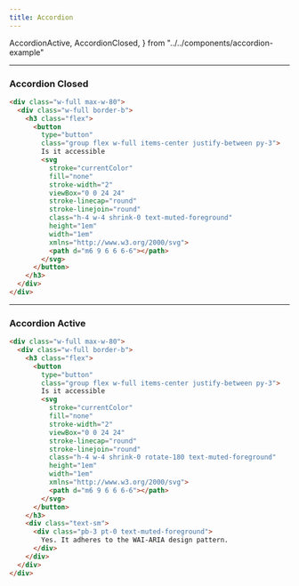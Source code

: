 ```yaml
---
title: Accordion
---
```


  AccordionActive,
  AccordionClosed,
} from "../../components/accordion-example"

---

### Accordion Closed

<AccordionClosed />

```html title="accordion-closed.html"
<div class="w-full max-w-80">
  <div class="w-full border-b">
    <h3 class="flex">
      <button
        type="button"
        class="group flex w-full items-center justify-between py-3">
        Is it accessible
        <svg
          stroke="currentColor"
          fill="none"
          stroke-width="2"
          viewBox="0 0 24 24"
          stroke-linecap="round"
          stroke-linejoin="round"
          class="h-4 w-4 shrink-0 text-muted-foreground"
          height="1em"
          width="1em"
          xmlns="http://www.w3.org/2000/svg">
          <path d="m6 9 6 6 6-6"></path>
        </svg>
      </button>
    </h3>
  </div>
</div>
```

---

### Accordion Active

<AccordionActive />

```html title="accordion-active.html"
<div class="w-full max-w-80">
  <div class="w-full border-b">
    <h3 class="flex">
      <button
        type="button"
        class="group flex w-full items-center justify-between py-3">
        Is it accessible
        <svg
          stroke="currentColor"
          fill="none"
          stroke-width="2"
          viewBox="0 0 24 24"
          stroke-linecap="round"
          stroke-linejoin="round"
          class="h-4 w-4 shrink-0 rotate-180 text-muted-foreground"
          height="1em"
          width="1em"
          xmlns="http://www.w3.org/2000/svg">
          <path d="m6 9 6 6 6-6"></path>
        </svg>
      </button>
    </h3>
    <div class="text-sm">
      <div class="pb-3 pt-0 text-muted-foreground">
        Yes. It adheres to the WAI-ARIA design pattern.
      </div>
    </div>
  </div>
</div>
```
